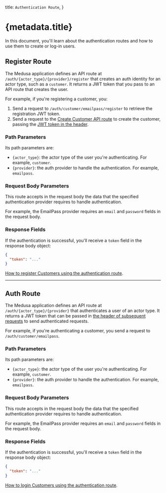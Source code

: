   title: `Authentication Route`,
}

# {metadata.title}

In this document, you'll learn about the authentication routes and how to use them to create or log-in users.

## Register Route

The Medusa application defines an API route at `/auth/{actor_type}/{provider}/register` that creates an auth identity for an actor type, such as a `customer`. It returns a JWT token that you pass to an API route that creates the user.

For example, if you're registering a customer, you:

1. Send a request to `/auth/customer/emailpass/register` to retrieve the registration JWT token.
2. Send a request to the [Create Customer API route](!api!/store#customers_postcustomers) to create the customer, passing the [JWT token in the header](!api!/store#authentication).

### Path Parameters

Its path parameters are:

- `{actor_type}`: the actor type of the user you're authenticating. For example, `customer`.
- `{provider}`: the auth provider to handle the authentication. For example, `emailpass`.

### Request Body Parameters

This route accepts in the request body the data that the specified authentication provider requires to handle authentication.

For example, the EmailPass provider requires an `email` and `password` fields in the request body.

### Response Fields

If the authentication is successful, you'll receive a `token` field in the response body object:

```json
{
  "token": "..."
}
```

<Note title="Example">

[How to register Customers using the authentication route](../../../storefront-development/customers/register/page.mdx).

</Note>

---

## Auth Route

The Medusa application defines an API route at `/auth/{actor_type}/{provider}` that authenticates a user of an actor type. It returns a JWT token that can be passed in [the header of subsequent requests](!api!/store#authentication) to send authenticated requests.

For example, if you're authenticating a customer, you send a request to `/auth/customer/emailpass`.

### Path Parameters

Its path parameters are:

- `{actor_type}`: the actor type of the user you're authenticating. For example, `customer`.
- `{provider}`: the auth provider to handle the authentication. For example, `emailpass`.

### Request Body Parameters

This route accepts in the request body the data that the specified authentication provider requires to handle authentication.

For example, the EmailPass provider requires an `email` and `password` fields in the request body.

### Response Fields

If the authentication is successful, you'll receive a `token` field in the response body object:

```json
{
  "token": "..."
}
```

<Note title="Example">

[How to login Customers using the authentication route](../../../storefront-development/customers/login/page.mdx).

</Note>